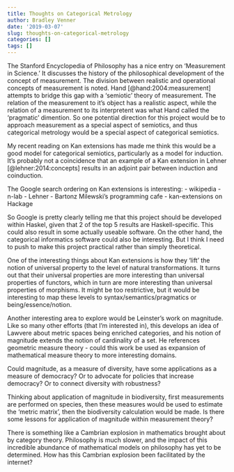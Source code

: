 ```yaml
---
title: Thoughts on Categorical Metrology
author: Bradley Venner
date: '2019-03-07'
slug: thoughts-on-categorical-metrology
categories: []
tags: []
---
```


The Stanford Encyclopedia of Philosophy has a nice entry on 'Measurement in Science.'  It discusses the history of the philosophical development of the concept of measurement.  The division between realistic and operational concepts of measurement is noted.  Hand [@hand:2004:measurement] attempts to bridge this gap with a 'semiotic' theory of measurement.  The relation of the measurement to it's object has a realistic aspect, while the relation of a measurement to its interpretent was what Hand called the 'pragmatic' dimention.  So one potential direction for this project would be to approach measurement as a special aspect of semiotics, and thus categorical metrology would be a special aspect of categorical semiotics.

My recent reading on Kan extensions has made me think this would be a good model for categorical semiotics, particularly as a model for induction.  It's probably not a coincidence that an example of a Kan extension in Lehner [@lehner:2014:concepts] results in an adjoint pair between induction and coinduction.

The Google search ordering on Kan extensions is interesting:
 - wikipedia
 - n-lab
 - Lehner
 - Bartonz Milewski's programming cafe
 - kan-extensions on Hackage
 
So Google is pretty clearly telling me that this project should be developed within Haskel, given that 2 of the top 5 results are Haskell-specific.  This could also result in some actually useable software.  On the other hand, the categorical informatics software could also be interesting.  But I think I need to push to make this project practical rather than simply theoretical.

One of the interesting things about Kan extensions is how they 'lift' the notion of universal property to the level of natural transformations.  It turns out that their universal properties are more interesting than universal properties of functors, which in turn are more interesting than universal properties of morphisms.  It might be too restrictive, but it would be interesting to map these levels to syntax/semantics/pragmatics or being/essence/notion.

Another interesting area to explore would be Leinster's work on magnitude.  Like so many other efforts (that I'm interested in), this develops an idea of Lawvere about metric spaces being enriched categories, and his notion of magnitude extends the notion of cardinality of a set.  He references geometric measure theory - could this work be used as expansion of mathematical measure theory to more interesting domains.

Could magnitude, as a measure of diversity, have some applications as a measure of democracy?  Or to advocate for policies that increase democracy?  Or to connect diversity with robustness?  

Thinking about application of magnitude in biodiversity, first measurements are performed on species, then these measures would be used to estimate the 'metric matrix', then the biodiversity calculation would be made.  Is there some lessons for application of magnitude within measurement theory?

There is something like a Cambrian explosion in mathematics brought about by category theory.  Philosophy is much slower, and the impact of this incredible abundance of mathematical models on philosophy has yet to be determined.  How has this Cambrian explosion been facilitated by the internet?